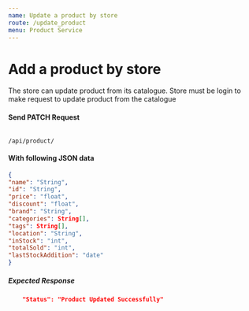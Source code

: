 ```yaml
---
name: Update a product by store
route: /update_product
menu: Product Service
---
```


# Add a product by store
The store can update product from its catalogue. Store must be login to make request to update product from the catalogue

#### Send PATCH Request 
<Code>
/api/product/
</Code>

#### With following JSON data
```json
{
"name": "String",
"id": "String",
"price": "float",
"discount": "float",
"brand": "String",
"categories": String[],
"tags": String[],
"location": "String",
"inStock": "int",
"totalSold": "int",
"lastStockAddition": "date"
}
```

##### Expected Response
```json
    "Status": "Product Updated Successfully"
```
